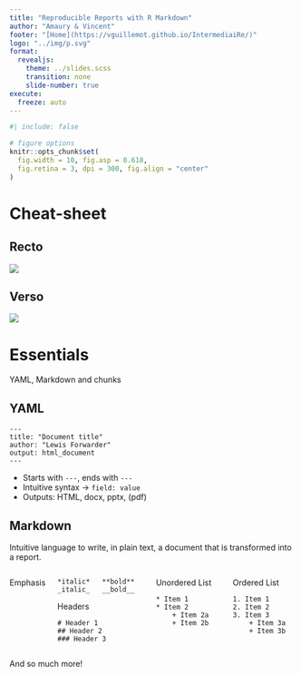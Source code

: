 ```yaml
---
title: "Reproducible Reports with R Markdown"
author: "Amaury & Vincent"
footer: "[Home](https://vguillemot.github.io/IntermediaiRe/)"
logo: "../img/p.svg"
format: 
  revealjs:
    theme: ../slides.scss
    transition: none
    slide-number: true
execute:
  freeze: auto
---
```


```r
#| include: false

# figure options
knitr::opts_chunk$set(
  fig.width = 10, fig.asp = 0.618,
  fig.retina = 3, dpi = 300, fig.align = "center"
)
```

# Cheat-sheet


## Recto

![](01_rmarkdown_extra/rmarkdown-recto.png)


## Verso

![](01_rmarkdown_extra/rmarkdown-verso.png)

# Essentials

YAML, Markdown and chunks

## YAML

```
---
title: "Document title"
author: "Lewis Forwarder"
output: html_document
---
```

 * Starts with `---`, ends with `---`
 * Intuitive syntax $\rightarrow$ `field: value`
 * Outputs: HTML, docx, pptx, (pdf)


## Markdown

Intuitive language to write, in plain text, a document that is transformed 
into a report.

:::::: {.columns}

Emphasis

::: {.column}
```
*italic*   **bold**
_italic_   __bold__
```

Headers

```
# Header 1
## Header 2
### Header 3
```
:::

:::{.column}

Unordered List

```
* Item 1
* Item 2
    + Item 2a
    + Item 2b
```
:::

:::{.column}
Ordered List

```
1. Item 1
2. Item 2
3. Item 3
    + Item 3a
    + Item 3b
```
:::

::::::

And so much more!
